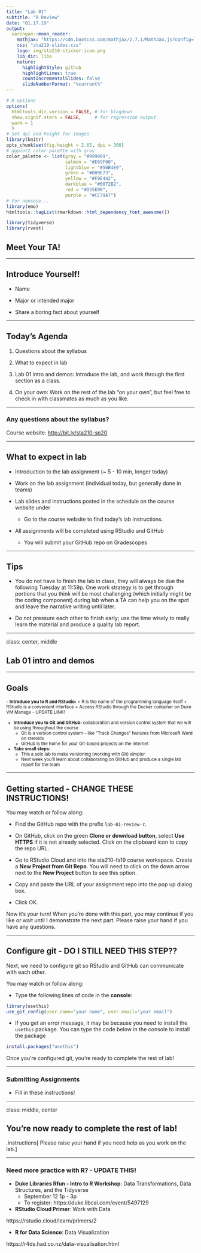 ```yaml
---
title: "Lab 01"
subtitle: "R Review"
date: "01.17.19"
output:
  xaringan::moon_reader:
    mathjax: "https://cdn.bootcss.com/mathjax/2.7.1/MathJax.js?config=TeX-MML-AM_HTMLorMML"
    css: "sta210-slides.css"
    logo: img/sta210-sticker-icon.png
    lib_dir: libs
    nature:
      highlightStyle: github
      highlightLines: true
      countIncrementalSlides: false
      slideNumberFormat: "%current%"
---
```


```r
# R options
options(
  htmltools.dir.version = FALSE, # for blogdown
  show.signif.stars = FALSE,     # for regression output
  warm = 1
  )
# Set dpi and height for images
library(knitr)
opts_chunk$set(fig.height = 2.65, dpi = 300) 
# ggplot2 color palette with gray
color_palette <- list(gray = "#999999", 
                      salmon = "#E69F00", 
                      lightblue = "#56B4E9", 
                      green = "#009E73", 
                      yellow = "#F0E442", 
                      darkblue = "#0072B2", 
                      red = "#D55E00", 
                      purple = "#CC79A7")
# For nonsese...
library(emo)
htmltools::tagList(rmarkdown::html_dependency_font_awesome())
```

```r
library(tidyverse)
library(rvest)
```

## Meet Your TA!

---

## Introduce Yourself!

- Name

- Major or intended major

- Share a boring fact about yourself 

---

## Today's Agenda

1. Questions about the syllabus 

2. What to expect in lab

3. Lab 01 intro and demos: Introduce the lab, and work through the first section as a class.

4. On your own: Work on the rest of the lab "on your own", but feel free to check in with classmates as much as you like.

---

### Any questions about the syllabus?

Course website: [http://bit.ly/sta210-sp20](http://bit.ly/sta210-sp20)

---

## What to expect in lab

- Introduction to the lab assignment (~ 5 - 10 min, longer today)

- Work on the lab assignment (individual today, but generally done in teams)

- Lab slides and instructions posted in the schedule on the course website under <i class="fa fa-file-code-o fa-lg"></i>
    + Go to the course website to find today's lab instructions.

- All assignments will be completed using RStudio and GitHub
    + You will submit your GitHub repo on Gradescopes

---

## Tips

- You do not have to finish the lab in class, they will always be due the following Tuesday at 11:59p. One work strategy is to get through portions that you think will be most challenging (which initially might be the coding component) during lab when a TA can help you on the spot and leave the narrative writing until later.

- Do not pressure each other to finish early; use the time wisely to really learn the material and produce a quality lab report.

---

class: center, middle

## Lab 01 intro and demos

---

## Goals

<small>
- **Introduce you to R and RStudio:**
    + R is the name of the programming language itself 
    + RStudio is a convenient interface
    + Access RStudio through the Docker container on Duke VM Manage - UPDATE LINK!


- **Introduce you to Git and GitHub:** collaboration and version control system that we will be using throughout the course
    + Git is a version control system -- like "Track Changes" features from Microsoft Word on steroids
    + GitHub is the home for your Git-based projects on the internet
    
- **Take small steps:**
    + This a solo lab to make versioning (working with Git) simpler
    + Next week you’ll learn about collaborating on GitHub and produce a single lab report for the team

</small>

---

## Getting started - CHANGE THESE INSTRUCTIONS!

You may watch or follow along: 

- Find the GitHub repo with the prefix `lab-01-review-r`. 

- On GitHub, click on the green **Clone or download button**, select **Use HTTPS** if it is not already selected. Click on the clipboard icon to copy the repo URL.

- Go to RStudio Cloud and into the sta210-fa19 course workspace. Create a **New Project from Git Repo**. You will need to click on the down arrow next to the **New Project** button to see this option.

- Copy and paste the URL of your assignment repo into the pop up dialog box.

- Click OK.

Now it's your turn! When you're done with this part, you may continue if you like or wait until I demonstrate the next part. Please raise your hand if you have any questions.

---

## Configure git - DO I STILL NEED THIS STEP??

Next, we need to configure git so RStudio and GitHub can communicate with each other. 

You may watch or follow along: 

- Type the following lines of code in the **console**: 

```r
library(usethis)
use_git_config(user.name="your name", user.email="your email")
```

- If you get an error message, it may be because you need to install the `usethis` package. You can type the code below in the console to install the package

```r
install.packages("usethis")
```

Once you're configured git, you're ready to complete the rest of lab!\

---

### Submitting Assignments 

- Fill in these instructions! 

---

class: middle, center

## You're now ready to complete the rest of lab!

.instructions[
Please raise your hand if you need help as you work on the lab.
]

---

### Need more practice with R? - UPDATE THIS! 

- **Duke Libraries Rfun - Intro to R Workshop**: Data Transformations, Data Structures, and the Tidyverse
  - September 12 1p - 3p
  - To register: https://duke.libcal.com/event/5497129

- **RStudio Cloud Primer**: Work with Data

https://rstudio.cloud/learn/primers/2

- **R for Data Science**: Data Visualization

https://r4ds.had.co.nz/data-visualisation.html

